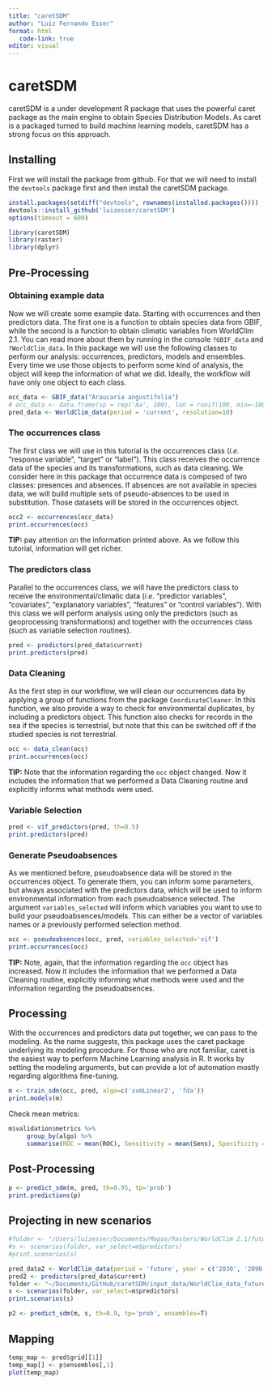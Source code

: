 ```yaml
---
title: "caretSDM"
author: "Luíz Fernando Esser"
format: html
   code-link: true
editor: visual
---
```


# caretSDM

caretSDM is a under development R package that uses the powerful caret package as the main engine to obtain Species Distribution Models. As caret is a packaged turned to build machine learning models, caretSDM has a strong focus on this approach.

## Installing

First we will install the package from github. For that we will need to install the `devtools` package first and then install the caretSDM package.

```r
install.packages(setdiff("devtools", rownames(installed.packages())))
devtools::install_github('luizesser/caretSDM')
options(timeout = 600)
```

```r
library(caretSDM)
library(raster)
library(dplyr)
```

## Pre-Processing

### Obtaining example data

Now we will create some example data. Starting with occurrences and then predictors data. The first one is a function to obtain species data from GBIF, while the second is a function to obtain climatic variables from WorldClim 2.1. You can read more about them by running in the console `?GBIF_data` and `?WorldClim_data`. In this package we will use the following classes to perform our analysis: occurrences, predictors, models and ensembles. Every time we use those objects to perform some kind of analysis, the object will keep the information of what we did. Ideally, the workflow will have only one object to each class.

```r
occ_data <- GBIF_data("Araucaria angustifolia")
# occ_data <- data.frame(sp = rep('Aa', 100), lon = runif(100, min=-180, max=180), lat = runif(100, min=-90, max=90))
pred_data <- WorldClim_data(period = 'current', resolution=10)
```

### The occurrences class

The first class we will use in this tutorial is the occurrences class (*i.e.* "response variable", "target" or "label"). This class receives the occurrence data of the species and its transformations, such as data cleaning. We consider here in this package that occurrence data is composed of two classes: presences and absences. If absences are not available in species data, we will build multiple sets of pseudo-absences to be used in substitution. Those datasets will be stored in the occurrences object.

```r
occ2 <- occurrences(occ_data)
print.occurrences(occ)
```

**TIP:** pay attention on the information printed above. As we follow this tutorial, information will get richer.

### The predictors class

Parallel to the occurrences class, we will have the predictors class to receive the environmental/climatic data (*i.e.* "predictor variables", "covariates", "explanatory variables", "features" or "control variables"). With this class we will perform analysis using only the predictors (such as geoprocessing transformations) and together with the occurrences class (such as variable selection routines).

```r
pred <- predictors(pred_data$current)
print.predictors(pred)
```

### Data Cleaning

As the first step in our workflow, we will clean our occurrences data by applying a group of functions from the package `CoordinateCleaner`. In this function, we also provide a way to check for environmental duplicates, by including a predictors object. This function also checks for records in the sea if the species is terrestrial, but note that this can be switched off if the studied species is not terrestrial.

```r
occ <- data_clean(occ)
print.occurrences(occ)
```

**TIP:** Note that the information regarding the `occ` object changed. Now it includes the information that we performed a Data Cleaning routine and explicitly informs what methods were used.

### Variable Selection

```r
pred <- vif_predictors(pred, th=0.5)
print.predictors(pred)
```

### Generate Pseudoabsences

As we mentioned before, pseudoabsence data will be stored in the occurrences object. To generate them, you can inform some parameters, but always associated with the predictors data, which will be used to inform environmental information from each pseudoabsence selected. The argument `variables_selected` will inform which variables you want to use to build your pseudoabsences/models. This can either be a vector of variables names or a previously performed selection method.

```r
occ <- pseudoabsences(occ, pred, variables_selected='vif')
print.occurrences(occ)
```

**TIP:** Note, again, that the information regarding the `occ` object has increased. Now it includes the information that we performed a Data Cleaning routine, explicitly informing what methods were used and the information regarding the pseudoabsences.

## Processing

With the occurrences and predictors data put together, we can pass to the modeling. As the name suggests, this package uses the caret package underlying its modeling procedure. For those who are not familiar, caret is the easiest way to perform Machine Learning analysis in R. It works by setting the modeling arguments, but can provide a lot of automation mostly regarding algorithms fine-tuning.

```r
m <- train_sdm(occ, pred, algo=c('svmLinear2', 'fda'))
print.models(m)
```

Check mean metrics:

```r
m$validation$metrics %>%
     group_by(algo) %>%
     summarise(ROC = mean(ROC), Sensitivity = mean(Sens), Specificity = mean(Spec) )
```

## Post-Processing

```r
p <- predict_sdm(m, pred, th=0.95, tp='prob')
print.predictions(p)
```

## Projecting in new scenarios

```r
#folder <- "/Users/luizesser/Documents/Mapas/Rasters/WorldClim 2.1/future_5m"
#s <- scenarios(folder, var_select=m$predictors)
#print.scenarios(s)

pred_data2 <- WorldClim_data(period = 'future', year = c('2030', '2090'), ssp = c('126','585'), resolution=10)
pred2 <- predictors(pred_data$current)
folder <- "~/Documents/GitHub/caretSDM/input_data/WorldClim_data_future"
s <- scenarios(folder, var_select=m$predictors)
print.scenarios(s)
```

```r
p2 <- predict_sdm(m, s, th=0.9, tp='prob', ensembles=T)
```

## Mapping

```r
temp_map <- pred$grid[[1]]
temp_map[] <- p$ensembles[,1]
plot(temp_map)
```

